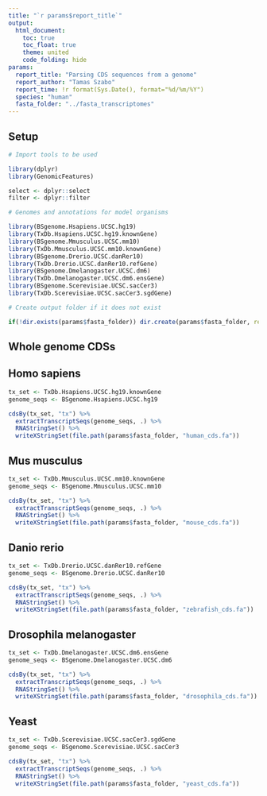 ```yaml
---
title: "`r params$report_title`"
output: 
  html_document:
    toc: true
    toc_float: true
    theme: united
    code_folding: hide
params:
  report_title: "Parsing CDS sequences from a genome"
  report_author: "Tamas Szabo"
  report_time: !r format(Sys.Date(), format="%d/%m/%Y")
  species: "human"
  fasta_folder: "../fasta_transcriptomes"
---
```


## Setup

```r
# Import tools to be used

library(dplyr)
library(GenomicFeatures)

select <- dplyr::select
filter <- dplyr::filter
```

```r
# Genomes and annotations for model organisms

library(BSgenome.Hsapiens.UCSC.hg19)
library(TxDb.Hsapiens.UCSC.hg19.knownGene)
library(BSgenome.Mmusculus.UCSC.mm10)
library(TxDb.Mmusculus.UCSC.mm10.knownGene)
library(BSgenome.Drerio.UCSC.danRer10)
library(TxDb.Drerio.UCSC.danRer10.refGene)
library(BSgenome.Dmelanogaster.UCSC.dm6)
library(TxDb.Dmelanogaster.UCSC.dm6.ensGene)
library(BSgenome.Scerevisiae.UCSC.sacCer3)
library(TxDb.Scerevisiae.UCSC.sacCer3.sgdGene)
```

```r
# Create output folder if it does not exist

if(!dir.exists(params$fasta_folder)) dir.create(params$fasta_folder, recursive=TRUE)
```

## Whole genome CDSs

## Homo sapiens

```r
tx_set <- TxDb.Hsapiens.UCSC.hg19.knownGene
genome_seqs <- BSgenome.Hsapiens.UCSC.hg19

cdsBy(tx_set, "tx") %>%
  extractTranscriptSeqs(genome_seqs, .) %>%
  RNAStringSet() %>%
  writeXStringSet(file.path(params$fasta_folder, "human_cds.fa"))
```

## Mus musculus

```r
tx_set <- TxDb.Mmusculus.UCSC.mm10.knownGene
genome_seqs <- BSgenome.Mmusculus.UCSC.mm10

cdsBy(tx_set, "tx") %>%
  extractTranscriptSeqs(genome_seqs, .) %>%
  RNAStringSet() %>%
  writeXStringSet(file.path(params$fasta_folder, "mouse_cds.fa"))
```

## Danio rerio

```r
tx_set <- TxDb.Drerio.UCSC.danRer10.refGene
genome_seqs <- BSgenome.Drerio.UCSC.danRer10

cdsBy(tx_set, "tx") %>%
  extractTranscriptSeqs(genome_seqs, .) %>%
  RNAStringSet() %>%
  writeXStringSet(file.path(params$fasta_folder, "zebrafish_cds.fa"))
```

## Drosophila melanogaster

```r
tx_set <- TxDb.Dmelanogaster.UCSC.dm6.ensGene
genome_seqs <- BSgenome.Dmelanogaster.UCSC.dm6

cdsBy(tx_set, "tx") %>%
  extractTranscriptSeqs(genome_seqs, .) %>%
  RNAStringSet() %>%
  writeXStringSet(file.path(params$fasta_folder, "drosophila_cds.fa"))
```

## Yeast

```r
tx_set <- TxDb.Scerevisiae.UCSC.sacCer3.sgdGene
genome_seqs <- BSgenome.Scerevisiae.UCSC.sacCer3

cdsBy(tx_set, "tx") %>%
  extractTranscriptSeqs(genome_seqs, .) %>%
  RNAStringSet() %>%
  writeXStringSet(file.path(params$fasta_folder, "yeast_cds.fa"))
```

